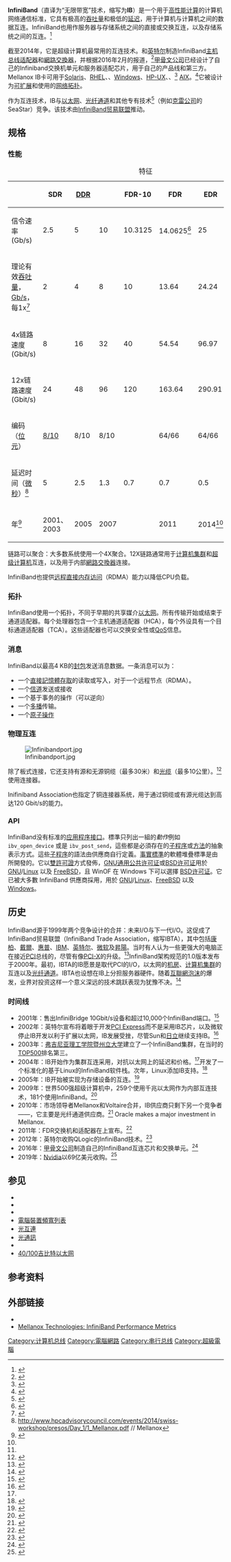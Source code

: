 {{NoteTA
|G1=IT
}}
'''InfiniBand'''（直译为“无限带宽”技术，缩写为'''IB'''）是一个用于[[超级计算机|高性能计算]]的计算机网络通信标准，它具有极高的[[吞吐量|吞吐量]]和极低的[[潜伏时间_(工程学)|延迟]]，用于计算机与计算机之间的数据互连。InfiniBand也用作服务器与存储系统之间的直接或交换互连，以及存储系统之间的互连。<ref>{{Cite web |url=http://www.ddn.com/products/storage-platform-sfa12kx/config-specs |title=存档副本 |access-date=2017-01-09 |archive-url=https://web.archive.org/web/20170707051213/http://www.ddn.com/products/storage-platform-sfa12kx/config-specs/ |archive-date=2017-07-07 |dead-url=yes }}</ref>

截至2014年，它是超级计算机最常用的互连技术。{{tsl|en|Mellanox}}和[[英特尔|英特尔]]制造InfiniBand[[主机总线适配器|主机总线适配器]]和[[網路交換器|網路交換器]]，并根据2016年2月的报道，<ref>{{Cite web |url=http://www.nextplatform.com/2016/02/22/oracle-engineers-its-own-infiniband-interconnects/ |title=存档副本 |accessdate=2017-01-09 |archive-date=2020-11-29 |archive-url=https://web.archive.org/web/20201129104949/https://www.nextplatform.com/2016/02/22/oracle-engineers-its-own-infiniband-interconnects/ |dead-url=no }}</ref>[[甲骨文公司|甲骨文公司]]已经设计了自己的Infiniband交换机单元和服务器适配芯片，用于自己的产品线和第三方。Mellanox IB卡可用于[[Solaris|Solaris]]、[[Red_Hat_Enterprise_Linux|RHEL]]、{{tsl|en|SUSE_Linux_Enterprise_Server|SLES}}、[[Microsoft_Windows|Windows]]、[[HP-UX|HP-UX]]、{{tsl|en|VMware ESX}}、<ref>{{Cite web|url=http://www.mellanox.com/page/infiniband_cards_overview|title=InfiniBand Cards - Overview|accessdate=30 July 2014|publisher=Mellanox|archive-date=2020-01-11|archive-url=https://web.archive.org/web/20200111055804/http://www.mellanox.com/page/infiniband_cards_overview|dead-url=no}}</ref> [[IBM_AIX|AIX]]。<ref>{{Cite web|url=http://www.redbooks.ibm.com/redbooks/pdfs/sg247351.pdf|title=Implementing InfiniBand on IBM System p (IBM Redbook SG24-7351-00)|accessdate=2017-01-09|archive-date=2020-11-25|archive-url=https://web.archive.org/web/20201125203347/http://www.redbooks.ibm.com/redbooks/pdfs/sg247351.pdf|dead-url=no}}</ref>它被设计为[[可扩展性|可扩展]]和使用{{tsl|en|Switched fabric|交换结构}}的[[网络拓扑|网络拓扑]]。

作为互连技术，IB与[[以太网|以太网]]、[[光纤通道|光纤通道]]和其他专有技术<ref>{{Cite web|url=http://www.nytimes.com/2010/10/28/technology/28compute.html|title=China Wrests Supercomputer Title From U.S.|date=2010-10-28|last=Vance|first=Ashlee|authorlink=Ashlee Vance|work=[[New_York_Times|New York Times]]|accessdate=2017-01-09|archive-date=2021-01-27|archive-url=https://web.archive.org/web/20210127041248/https://www.nytimes.com/2010/10/28/technology/28compute.html|dead-url=no}}</ref>（例如[[克雷公司|克雷公司]]的SeaStar）竞争。该技术由[[InfiniBand贸易联盟|InfiniBand贸易联盟]]推动。

== 规格 ==

=== 性能===
{| class="wikitable sortable"
|+特征
|-
!   !! SDR !! [[双倍数据速率|DDR]] !! {{tsl|en|Quad Data Rate|四倍数据速率|QDR}} !! FDR-10 !! FDR !! EDR !! HDR !! NDR
|-
! 信令速率 (Gb/s)
| 2.5 || 5 || 10 || 10.3125 || 14.0625<ref name="fdr_fact_sheet">{{Cite web |url=https://cw.infinibandta.org/document/dl/7260 |title=存档副本 |accessdate=2017-01-09 |archive-date=2016-08-26 |archive-url=https://web.archive.org/web/20160826064526/https://cw.infinibandta.org/document/dl/7260 |dead-url=no }}</ref> || 25 || 50 || 100
|-
! 理论有效[[吞吐量|吞吐量]]，[[码率单位|Gb/s]]，每1x<ref name="ib_over">{{Cite web |url=http://www.infinibandta.org/content/pages.php?pg=technology_overview# |title=存档副本 |access-date=2017-01-09 |archive-url=https://web.archive.org/web/20110929111021/http://www.infinibandta.org/content/pages.php?pg=technology_overview |archive-date=2011-09-29 |dead-url=yes }}</ref>
| 2 || 4 || 8 || 10 || 13.64 || 24.24 ||  || 
|-
! 4x链路速度 (Gbit/s)
| 8 || 16 || 32 || 40 || 54.54 || 96.97 || ||
|-
! 12x链路速度 (Gbit/s)
| 24 || 48 || 96 || 120 || 163.64 || 290.91 || ||
|-
! 编码（[[位元|位元]]）
| [[8b/10b|8/10]]|| 8/10 || 8/10 || {{tsl|en|64b/66b encoding|64/66}} || 64/66 || 64/66  ||  ||
|-
! 延迟时间（[[微秒|微秒]]）<ref>http://www.hpcadvisorycouncil.com/events/2014/swiss-workshop/presos/Day_1/1_Mellanox.pdf {{Wayback|url=http://www.hpcadvisorycouncil.com/events/2014/swiss-workshop/presos/Day_1/1_Mellanox.pdf |date=20190819014234 }} // Mellanox</ref>
| 5 || 2.5 || 1.3 || 0.7 || 0.7  || 0.5 ||  ||
|-
!  年<ref name="ccgrid11-ib-hse-23">{{cite web|url=http://www.ics.uci.edu/~ccgrid11/files/ccgrid11-ib-hse_last.pdf#page=23|title=Network Speed Acceleration with IB and HSE|last=Panda|first=Dhabaleswar K.|author2=Sayantan Sur|date=2011|work=Designing Cloud and Grid Computing Systems  with InfiniBand and High-Speed Ethernet|publisher=CCGrid 2011|pages=23|accessdate=13 September 2014|location=Newport Beach, CA, USA|archive-date=2020-06-13|archive-url=https://web.archive.org/web/20200613041818/https://www.ics.uci.edu/~ccgrid11/files/ccgrid11-ib-hse_last.pdf#page=23|dead-url=no}}</ref>
| 2001、<br/>2003 || 2005 || 2007 || || 2011 || 2014<ref name="ib_over"/> || 2017<ref name="ib_over"/>|| 2020年后
|}

链路可以聚合：大多数系统使用一个4X聚合。12X链路通常用于[[计算机集群|计算机集群]]和[[超级计算机|超级计算机]]互连，以及用于内部[[網路交換器|網路交換器]]连接。

InfiniBand也提供[[远程直接内存访问|远程直接内存访问]]（RDMA）能力以降低CPU负载。

=== 拓扑 ===

InfiniBand使用一个{{tsl|en|switched fabric|交换结构}}拓扑，不同于早期的共享媒介[[以太网|以太网]]。所有传输开始或结束于通道适配器。每个处理器包含一个主机通道适配器（HCA），每个外设具有一个目标通道适配器（TCA）。这些适配器也可以交换安全性或[[QoS|QoS]]信息。

=== 消息===

InfiniBand以最高4 KB的[[网络封包|封包]]发送消息数据。一条消息可以为：
* 一个[[直接記憶體存取|直接記憶體存取]]的读取或写入，对于一个远程节点（RDMA）。
* 一个[[信道|信道]]发送或接收
* 一个基于事务的操作（可以逆向）
* 一个[[多播|多播]]传输。
* 一个[[原子操作|原子操作]]

=== 物理互连 ===
[[Image:Infinibandport.jpg|thumb]]

除了板式连接，它还支持有源和无源铜缆（最多30米）和[[光缆|光缆]]（最多10公里）。<ref name=faq>{{cite web|title=Specification FAQ|url=http://www.infinibandta.org/content/pages.php?pg=technology_faq|publisher=ITA|accessdate=30 July 2014|archive-url=https://web.archive.org/web/20161124000007/http://infinibandta.org/content/pages.php?pg=technology_faq|archive-date=2016-11-24|dead-url=yes}}</ref>使用{{tsl|en|QSFP}}连接器。

Inifiniband Association也指定了{{tsl|en|CXP (connector)|CXP (连接器)|CXP}}铜连接器系统，用于通过铜缆或有源光缆达到高达120 Gbit/s的能力。

=== API ===
InfiniBand没有标准的[[应用程序接口|应用程序接口]]。標準只列出一組的''動作''例如 <code>ibv_open_device</code> 或是 <code>ibv_post_send</code>，這些都是必須存在的[[子程序|子程序]]或[[方法_(電腦科學)|方法]]的抽象表示方式。這些[[子程序|子程序]]的語法由供應商自行定義。[[De_facto|事實標準]]的軟體堆疊標準是由 {{tsl|en|OpenFabrics Alliance}} 所開發的。它以[[多許可|雙許可證]]方式發佈，[[GNU通用公共许可证|GNU通用公共许可证]]或[[BSD许可证|BSD许可证]]用於 [[GNU|GNU]]/[[Linux|Linux]] 以及 [[FreeBSD|FreeBSD]]，且 WinOF 在 Windows 下可以選擇 [[BSD许可证|BSD许可证]]。它已被大多數 InfiniBand 供應商採用，用於 [[GNU|GNU]]/[[Linux|Linux]]、[[FreeBSD|FreeBSD]] 以及 [[Microsoft_Windows|Windows]]。

== 历史 ==

InfiniBand源于1999年两个竞争设计的合并：未来I/O与下一代I/O。这促成了InfiniBand贸易联盟（InfiniBand Trade Association，缩写IBTA），其中包括[[康柏|康柏]]、[[戴爾|戴爾]]、[[惠普|惠普]]、[[IBM|IBM]]、[[英特尔|英特尔]]、[[微软|微软]]及[[昇陽|昇陽]]。当时有人认为一些更强大的电脑正在接近[[外设组件互连标准|PCI]]总线的{{tsl|en|interconnect bottleneck|互连瓶颈}}，尽管有像[[PCI-X|PCI-X]]的升级。<ref name=pentakalos>{{cite web|last1=Pentakalos|first1=Odysseas|title=An Introduction to the InfiniBand Architecture|url=http://www.oreillynet.com/pub/a/network/2002/02/04/windows.html|website=O'Reilly|accessdate=28 July 2014|archive-date=2014-08-09|archive-url=https://web.archive.org/web/20140809135450/http://www.oreillynet.com/pub/a/network/2002/02/04/windows.html|dead-url=no}}</ref>InfiniBand架构规范的1.0版本发布于2000年。最初，IBTA的IB愿景是取代PCI的I/O，以太网的[[数据中心|机房]]、[[计算机集群|计算机集群]]的互连以及[[光纤通道|光纤通道]]。IBTA也设想在IB{{tsl|en|Fabric computing||结构}}上分担服务器硬件。随着[[互聯網泡沫|互聯網泡沫]]的爆发，业界对投资这样一个意义深远的技术跳跃表现为犹豫不决。<ref name=kim>{{cite web|last1=Kim|first1=Ted|title=Brief History of InfiniBand: Hype to Pragmatism|url=https://blogs.oracle.com/RandomDude/entry/history_hype_to_pragmatism|publisher=Oracle|accessdate=28 July 2014|deadurl=yes|archiveurl=https://web.archive.org/web/20140808200954/https://blogs.oracle.com/RandomDude/entry/history_hype_to_pragmatism|archivedate=2014年8月8日}}</ref>

=== 时间线 ===

* 2001年：{{tsl|en|Mellanox}}售出InfiniBridge 10Gbit/s设备和超过10,000个InfiniBand端口。<ref name=timeline>{{cite web|title=Timeline|url=http://www.mellanox.com/page/timeline|publisher=Mellanox Technologies|accessdate=28 July 2014|archive-date=2019-11-29|archive-url=https://web.archive.org/web/20191129100751/https://www.mellanox.com/page/timeline|dead-url=no}}</ref>
* 2002年：英特尔宣布将着眼于开发[[PCI_Express|PCI Express]]而不是采用IB芯片，以及微软停止IB开发以利于扩展以太网，IB发展受挫，尽管Sun和[[日立製作所|日立]]继续支持IB。<ref>{{cite web|title=Sun confirms commitment to InfiniBand|url=http://www.theregister.co.uk/2002/12/30/sun_confirms_commitment_to_infiniband/|website=The Register|accessdate=28 July 2014|archive-date=2019-06-20|archive-url=https://web.archive.org/web/20190620005946/https://www.theregister.co.uk/2002/12/30/sun_confirms_commitment_to_infiniband/|dead-url=no}}</ref>
* 2003年：[[弗吉尼亚理工学院暨州立大学|弗吉尼亚理工学院暨州立大学]]建立了一个InfiniBand集群，在当时的[[TOP500|TOP500]]排名第三。
* 2004年：IB开始作为集群互连采用，对抗以太网上的延迟和价格。<ref name=kim/>{{tsl|en|OpenFabrics Alliance}}开发了一个标准化的基于Linux的InfiniBand软件栈。次年，Linux添加IB支持。<ref>{{cite web|title=Linux Kernel 2.6.11 Supports InfiniBand|url=http://www.internetnews.com/dev-news/article.php/3485401|accessdate=29 July 2014|archive-date=2020-10-21|archive-url=https://web.archive.org/web/20201021022937/http://www.internetnews.com/dev-news/article.php/3485401|dead-url=no}}</ref>
* 2005年：IB开始被实现为存储设备的互连。<ref>{{Citation | url = http://www.infostor.com/index/articles/display/248655/articles/infostor/volume-10/issue-2/news-analysis-trends/news-analysis-trends/is-infiniband-poised-for-a-comeback.html | title = Is InfiniBand poised for a comeback? | journal = Infostor | volume = 10 | issue = 2 | accessdate = 2017-01-09 | archive-date = 2020-11-25 | archive-url = https://web.archive.org/web/20201125203817/http://www.infostor.com/index/articles/display/248655/articles/infostor/volume-10/issue-2/news-analysis-trends/news-analysis-trends/is-infiniband-poised-for-a-comeback.html | dead-url = no }}</ref>
* 2009年：世界500强超级计算机中，259个使用千兆以太网作为内部互连技术，181个使用InfiniBand。<ref>{{cite web|last1=Lawson|first1=Stephen|title=Two rival supercomputers duke it out for top spot|url=http://news.idg.no/cw/art.cfm?id=FB70C2C5-1A64-6A71-CEEA6C17D51B1E3C|publisher=COMPUTERWORLD|accessdate=29 July 2014|archive-url=https://web.archive.org/web/20170110015721/http://news.idg.no/cw/art.cfm?id=FB70C2C5-1A64-6A71-CEEA6C17D51B1E3C|archive-date=2017-01-10|dead-url=yes}}</ref>
* 2010年：市场领导者Mellanox和Voltaire合并，IB供应商只剩下另一个竞争者——{{tsl|en|QLogic}}，它主要是光纤通道供应商。<ref>{{cite web|last1=Raffo|first1=Dave|title=Largest InfiniBand vendors merge; eye converged networks|url=http://itknowledgeexchange.techtarget.com/storage-soup/largest-infiniband-vendors-merge-eye-converged-networks/|accessdate=29 July 2014|archive-url=https://web.archive.org/web/20170701002647/http://itknowledgeexchange.techtarget.com/storage-soup/largest-infiniband-vendors-merge-eye-converged-networks/|archive-date=2017-07-01|dead-url=yes}}</ref> Oracle makes a major investment in Mellanox.
* 2011年：FDR交换机和适配器在{{tsl|en|International Supercomputing Conference|国际超级计算会议}}上宣布。<ref>{{cite news |url= http://www.cio.com/article/684732/Mellanox_Demos_Souped_Up_Version_of_Infiniband |title= Mellanox Demos Souped-Up Version of InfiniBand |publisher= CIO |date= 20 June 2011 |accessdate= 1 August 2011 |archive-date= 2014-01-07 |archive-url= https://web.archive.org/web/20140107213547/http://www.cio.com/article/684732/Mellanox_Demos_Souped_Up_Version_of_Infiniband |dead-url= no }}</ref>
* 2012年：英特尔收购QLogic的InfiniBand技术。<ref>{{cite news | url = http://www.hpcwire.com/hpcwire/2012-01-23/intel_snaps_up_infiniband_technology,_product_line_from_qlogic.html | title = Intel Snaps Up InfiniBand Technology, Product Line from QLogic | work = HPCwire | date = January 23, 2012 | accessdate = 2012-01-27 | deadurl = yes | archiveurl = https://web.archive.org/web/20120127034802/http://www.hpcwire.com/hpcwire/2012-01-23/intel_snaps_up_infiniband_technology%2C_product_line_from_qlogic.html | archivedate = 2012-01-27 }}</ref>
* 2016年：[[甲骨文公司|甲骨文公司]]制造自己的InfiniBand互连芯片和交换单元。<ref>{{Cite web|title = Oracle Engineers Its Own InfiniBand Interconnects|url = http://www.nextplatform.com/2016/02/22/oracle-engineers-its-own-infiniband-interconnects/|website = The Next Platform|access-date = 2016-02-24|archive-date = 2020-11-29|archive-url = https://web.archive.org/web/20201129104949/https://www.nextplatform.com/2016/02/22/oracle-engineers-its-own-infiniband-interconnects/|dead-url = no}}</ref>
* 2019年：[[Nvidia|Nvidia]]以69亿美元收购{{tsl|en|Mellanox}}。<ref>{{cite web |title=NVIDIA to Acquire Mellanox for $6.9 Billion |url=https://nvidianews.nvidia.com/news/nvidia-to-acquire-mellanox-for-6-9-billion |website=NVIDIA News |accessdate=2020-02-12 |archiveurl=https://web.archive.org/web/20190311111554/https://nvidianews.nvidia.com/news/nvidia-to-acquire-mellanox-for-6-9-billion |archivedate=2019-03-11 |date=2019-03-11 |dead-url=no }}</ref>

== 参见 ==
* {{tsl|en|SCSI RDMA Protocol|SCSI RDMA协议}}
* {{tsl|en|iSCSI Extensions for RDMA}}
* {{tsl|en|iWARP}}
* [[電腦裝置頻寬列表|電腦裝置頻寬列表]]
* [[光互連|光互連]]
* [[光通訊|光通訊]]
* {{tsl|en|Parallel optical interface|并行光接口}}
* [[100吉比特以太网|40/100吉比特以太网]]

== 参考资料 ==
{{reflist|30em}}

== 外部链接 ==
* {{Citation|title=Dissecting a Small InfiniBand Application Using the Verbs API|arxiv=1105.1827}}
* [https://web.archive.org/web/20170110015701/http://www.mellanox.com/page/performance_infiniband Mellanox Technologies: InfiniBand Performance Metrics]

{{总线}}
[[Category:计算机总线|Category:计算机总线]]
[[Category:電腦網路|Category:電腦網路]]
[[Category:串行总线|Category:串行总线]]
[[Category:超級電腦|Category:超級電腦]]
